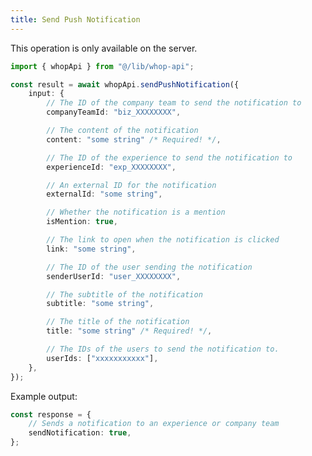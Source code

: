 ```yaml
---
title: Send Push Notification
---
```

<Note>This operation is only available on the server.</Note>
```typescript
import { whopApi } from "@/lib/whop-api";

const result = await whopApi.sendPushNotification({
	input: {
		// The ID of the company team to send the notification to
		companyTeamId: "biz_XXXXXXXX",

		// The content of the notification
		content: "some string" /* Required! */,

		// The ID of the experience to send the notification to
		experienceId: "exp_XXXXXXXX",

		// An external ID for the notification
		externalId: "some string",

		// Whether the notification is a mention
		isMention: true,

		// The link to open when the notification is clicked
		link: "some string",

		// The ID of the user sending the notification
		senderUserId: "user_XXXXXXXX",

		// The subtitle of the notification
		subtitle: "some string",

		// The title of the notification
		title: "some string" /* Required! */,

		// The IDs of the users to send the notification to.
		userIds: ["xxxxxxxxxxx"],
	},
});

```

Example output:

```typescript
const response = {
	// Sends a notification to an experience or company team
	sendNotification: true,
};

```
